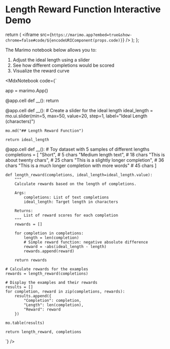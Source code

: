 # Length Reward Function Interactive Demo

  return (
    <iframe src={`https://marimo.app?embed=true&show-chrome=false#code/${encodeURIComponent(props.code)}`} />
  );
};

The Marimo notebook below allows you to:
1. Adjust the ideal length using a slider
2. See how different completions would be scored
3. Visualize the reward curve

<MdxNotebook code={`

app = marimo.App()

@app.cell
def __():
    return

@app.cell
def __():
    # Create a slider for the ideal length
    ideal_length = mo.ui.slider(min=5, max=50, value=20, step=1, label="Ideal Length (characters)")
    
    mo.md("## Length Reward Function")
    
    return ideal_length

@app.cell
def __():
    # Toy dataset with 5 samples of different lengths
    completions = [
        "Short",                                  # 5 chars
        "Medium length text",                     # 18 chars
        "This is about twenty chars",             # 25 chars
        "This is a slightly longer completion",   # 36 chars
        "This is a much longer completion with more words"  # 45 chars
    ]
    
    def length_reward(completions, ideal_length=ideal_length.value):
        """
        Calculate rewards based on the length of completions.
        
        Args:
            completions: List of text completions
            ideal_length: Target length in characters
            
        Returns:
            List of reward scores for each completion
        """
        rewards = []
        
        for completion in completions:
            length = len(completion)
            # Simple reward function: negative absolute difference
            reward = -abs(ideal_length - length)
            rewards.append(reward)
            
        return rewards
    
    # Calculate rewards for the examples
    rewards = length_reward(completions)
    
    # Display the examples and their rewards
    results = []
    for completion, reward in zip(completions, rewards):
        results.append({
            "Completion": completion,
            "Length": len(completion),
            "Reward": reward
        })
    
    mo.table(results)
    
    return length_reward, completions
`} /> 